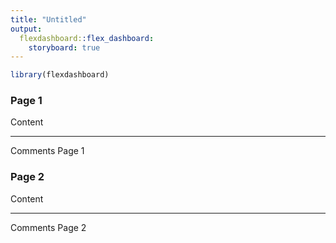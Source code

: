 ```yaml
---
title: "Untitled"
output: 
  flexdashboard::flex_dashboard:
    storyboard: true
---
```


```r
library(flexdashboard)
```

### Page 1

Content

*** 

Comments Page 1

### Page 2

Content

*** 

Comments Page 2